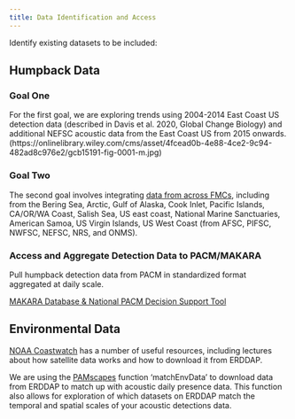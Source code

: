 ```yaml
---
title: Data Identification and Access
---
```


Identify existing datasets to be included:

## Humpback Data

### Goal One

For the first goal, we are exploring trends using 2004-2014 East Coast US detection data (described in Davis et al. 2020, Global Change Biology) and additional NEFSC acoustic data from the East Coast US from 2015 onwards.
(https://onlinelibrary.wiley.com/cms/asset/4fcead0b-4e88-4ce2-9c94-482ad8c976e2/gcb15191-fig-0001-m.jpg)

### Goal Two

The second goal involves integrating [data from across FMCs](https://docs.google.com/spreadsheets/u/0/d/128jZhAl3YAP3QF2Ww7e04CSRxMch5IIFebsX2NqFFpU/edit), including from the Bering Sea, Arctic, Gulf of Alaska, Cook Inlet, Pacific Islands, CA/OR/WA Coast, Salish Sea, US east coast, National Marine Sanctuaries, American Samoa, US Virgin Islands, US West Coast (from AFSC, PIFSC, NWFSC, NEFSC, NRS, and ONMS).

### Access and Aggregate Detection Data to PACM/MAKARA

Pull humpback detection data from PACM in standardized format aggregated at daily scale.

[MAKARA Database & National PACM Decision Support Tool](https://nmfs-ost.github.io/PAM_National_Network/content/SI%20coord/PAM_priority_projects/PAM-Cloud-PACM.html)

## Environmental Data

[NOAA Coastwatch](https://coastwatch.noaa.gov/cwn/index.html) has a number of useful resources, including lectures about how satellite data works and how to download it from ERDDAP.

We are using the [PAMscapes](https://github.com/TaikiSan21/PAMscapes) function ‘matchEnvData’ to download data from ERDDAP to match up with acoustic daily presence data. This function also allows for exploration of which datasets on ERDDAP match the temporal and spatial scales of your acoustic detections data. 
